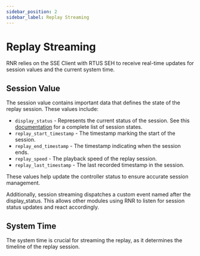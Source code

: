 ```yaml
---
sidebar_position: 2
sidebar_label: Replay Streaming
---
```


# Replay Streaming

RNR relies on the SSE Client with RTUS SEH to receive real-time updates for session values and the current system time.

## Session Value

The session value contains important data that defines the state of the replay session. These values include:

- `display_status` - Represents the current status of the session. See this [documentation](../session-state.mdx) for a complete list of session states.
- `replay_start_timestamp` - The timestamp marking the start of the session.
- `replay_end_timestamp` - The timestamp indicating when the session ends.
- `replay_speed` - The playback speed of the replay session.
- `replay_last_timestamp` - The last recorded timestamp in the session.

These values help update the controller status to ensure accurate session management.

Additionally, session streaming dispatches a custom event named after the display_status. This allows other modules using RNR to listen for session status updates and react accordingly.

## System Time

The system time is crucial for streaming the replay, as it determines the timeline of the replay session.